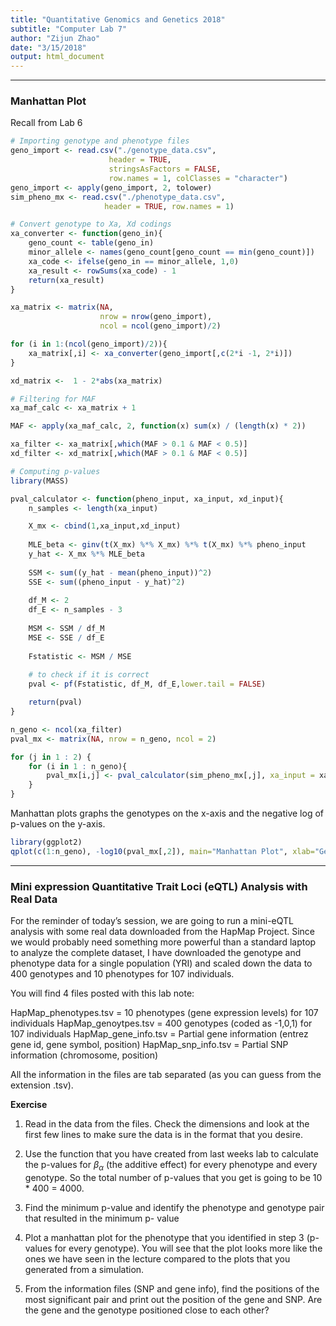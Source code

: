 ```yaml
---
title: "Quantitative Genomics and Genetics 2018"
subtitle: "Computer Lab 7"
author: "Zijun Zhao"
date: "3/15/2018"
output: html_document
---
```


--------------------------------------------------------------------------

### Manhattan Plot

Recall from Lab 6
```r
# Importing genotype and phenotype files
geno_import <- read.csv("./genotype_data.csv", 
                      header = TRUE, 
                      stringsAsFactors = FALSE,
                      row.names = 1, colClasses = "character")
geno_import <- apply(geno_import, 2, tolower)
sim_pheno_mx <- read.csv("./phenotype_data.csv", 
                     header = TRUE, row.names = 1)

# Convert genotype to Xa, Xd codings
xa_converter <- function(geno_in){
    geno_count <- table(geno_in)
    minor_allele <- names(geno_count[geno_count == min(geno_count)])
    xa_code <- ifelse(geno_in == minor_allele, 1,0)
    xa_result <- rowSums(xa_code) - 1
    return(xa_result)
}

xa_matrix <- matrix(NA, 
                    nrow = nrow(geno_import), 
                    ncol = ncol(geno_import)/2)

for (i in 1:(ncol(geno_import)/2)){
    xa_matrix[,i] <- xa_converter(geno_import[,c(2*i -1, 2*i)])  
}

xd_matrix <-  1 - 2*abs(xa_matrix)

# Filtering for MAF
xa_maf_calc <- xa_matrix + 1

MAF <- apply(xa_maf_calc, 2, function(x) sum(x) / (length(x) * 2))

xa_filter <- xa_matrix[,which(MAF > 0.1 & MAF < 0.5)]
xd_filter <- xd_matrix[,which(MAF > 0.1 & MAF < 0.5)]

# Computing p-values
library(MASS)

pval_calculator <- function(pheno_input, xa_input, xd_input){
    n_samples <- length(xa_input)

    X_mx <- cbind(1,xa_input,xd_input)
    
    MLE_beta <- ginv(t(X_mx) %*% X_mx) %*% t(X_mx) %*% pheno_input
    y_hat <- X_mx %*% MLE_beta
  
    SSM <- sum((y_hat - mean(pheno_input))^2)
    SSE <- sum((pheno_input - y_hat)^2)
  
    df_M <- 2
    df_E <- n_samples - 3 
  
    MSM <- SSM / df_M
    MSE <- SSE / df_E
  
    Fstatistic <- MSM / MSE
  
    # to check if it is correct 
    pval <- pf(Fstatistic, df_M, df_E,lower.tail = FALSE)

    return(pval)
}

n_geno <- ncol(xa_filter)
pval_mx <- matrix(NA, nrow = n_geno, ncol = 2)

for (j in 1 : 2) {
    for (i in 1 : n_geno){
        pval_mx[i,j] <- pval_calculator(sim_pheno_mx[,j], xa_input = xa_filter[,i], xd_input = xd_filter[,i])
    }
}
```


Manhattan plots graphs the genotypes on the x-axis and the negative log of p-values on the y-axis. 

```r
library(ggplot2)
qplot(c(1:n_geno), -log10(pval_mx[,2]), main="Manhattan Plot", xlab="Genotype", ylab="-log10(pValues)")
```


--------------------------------------------------------------------------

### Mini expression Quantitative Trait Loci (eQTL) Analysis with Real Data

For the reminder of today's session, we are going to run a mini-eQTL analysis with some real data downloaded from the HapMap Project. Since we would probably need something more powerful than a standard laptop to analyze the complete dataset, I have downloaded the genotype and phenotype data for a single population (YRI) and scaled down the data to 400 genotypes and 10 phenotypes for 107 individuals.

You will find 4 files posted with this lab note:

HapMap_phenotypes.tsv = 10 phenotypes (gene expression levels) for 107 individuals 
HapMap_genoytpes.tsv = 400 genotypes (coded as -1,0,1) for 107 individuals 
HapMap_gene_info.tsv = Partial gene information (entrez gene id, gene symbol, position) 
HapMap_snp_info.tsv = Partial SNP information (chromosome, position)

All the information in the files are tab separated (as you can guess from the extension .tsv).

**Exercise**

1. Read in the data from the files. Check the dimensions and look at the first few lines to make sure the data is in the format that you desire.

2. Use the function that you have created from last weeks lab to calculate the p-values for $\beta_{\alpha}$ (the additive effect) for every phenotype and every genotype. So the total number of p-values that you get is going to be 10 * 400 = 4000.

3. Find the minimum p-value and identify the phenotype and genotype pair that resulted in the minimum p- value

4. Plot a manhattan plot for the phenotype that you identified in step 3 (p-values for every genotype). You will see that the plot looks more like the ones we have seen in the lecture compared to the plots that you generated from a simulation.
        
5. From the information files (SNP and gene info), find the positions of the most significant pair and print out the position of the gene and SNP. Are the gene and the genotype positioned close to each other?


